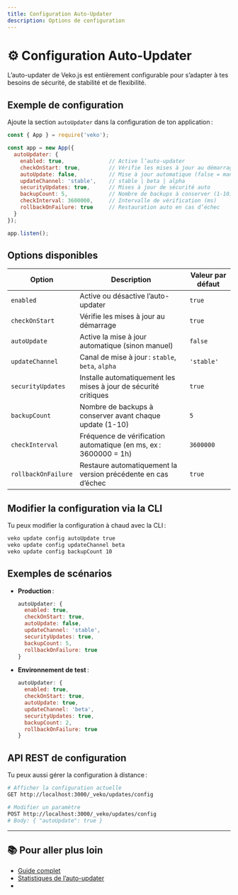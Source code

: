 ```yaml
---
title: Configuration Auto-Updater
description: Options de configuration
---
```


# ⚙️ Configuration Auto-Updater

L’auto-updater de Veko.js est entièrement configurable pour s’adapter à tes besoins de sécurité, de stabilité et de flexibilité.

## Exemple de configuration

Ajoute la section `autoUpdater` dans la configuration de ton application :

```javascript
const { App } = require('veko');

const app = new App({
  autoUpdater: {
    enabled: true,              // Active l’auto-updater
    checkOnStart: true,         // Vérifie les mises à jour au démarrage
    autoUpdate: false,          // Mise à jour automatique (false = manuel recommandé)
    updateChannel: 'stable',    // stable | beta | alpha
    securityUpdates: true,      // Mises à jour de sécurité auto
    backupCount: 5,             // Nombre de backups à conserver (1-10)
    checkInterval: 3600000,     // Intervalle de vérification (ms)
    rollbackOnFailure: true     // Restauration auto en cas d’échec
  }
});

app.listen();
```

## Options disponibles

| Option              | Description                                                                 | Valeur par défaut |
|---------------------|-----------------------------------------------------------------------------|-------------------|
| `enabled`           | Active ou désactive l’auto-updater                                          | `true`            |
| `checkOnStart`      | Vérifie les mises à jour au démarrage                                       | `true`            |
| `autoUpdate`        | Active la mise à jour automatique (sinon manuel)                            | `false`           |
| `updateChannel`     | Canal de mise à jour : `stable`, `beta`, `alpha`                            | `'stable'`        |
| `securityUpdates`   | Installe automatiquement les mises à jour de sécurité critiques              | `true`            |
| `backupCount`       | Nombre de backups à conserver avant chaque update (1-10)                    | `5`               |
| `checkInterval`     | Fréquence de vérification automatique (en ms, ex : 3600000 = 1h)            | `3600000`         |
| `rollbackOnFailure` | Restaure automatiquement la version précédente en cas d’échec               | `true`            |

## Modifier la configuration via la CLI

Tu peux modifier la configuration à chaud avec la CLI :

```bash
veko update config autoUpdate true
veko update config updateChannel beta
veko update config backupCount 10
```

## Exemples de scénarios

- **Production** :  
  ```javascript
  autoUpdater: {
    enabled: true,
    checkOnStart: true,
    autoUpdate: false,
    updateChannel: 'stable',
    securityUpdates: true,
    backupCount: 5,
    rollbackOnFailure: true
  }
  ```
- **Environnement de test** :  
  ```javascript
  autoUpdater: {
    enabled: true,
    checkOnStart: true,
    autoUpdate: true,
    updateChannel: 'beta',
    securityUpdates: true,
    backupCount: 2,
    rollbackOnFailure: true
  }
  ```

## API REST de configuration

Tu peux aussi gérer la configuration à distance :

```bash
# Afficher la configuration actuelle
GET http://localhost:3000/_veko/updates/config

# Modifier un paramètre
POST http://localhost:3000/_veko/updates/config
# Body: { "autoUpdate": true }
```

---

## 📚 Pour aller plus loin

- [Guide complet](/auto-updater/guide)
- [Statistiques de l’auto-updater](/auto-updater/stats)
-